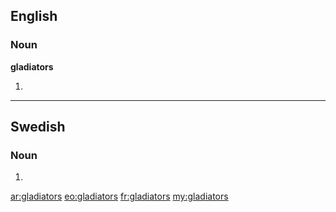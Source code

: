 ==English==

===Noun===
'''gladiators'''

# {{plural of|[[gladiator]]}}

----

==Swedish==

===Noun===
{{head|sv|noun form}}

# {{sv-noun-form-indef-gen|gladiator}}

[[ar:gladiators]]
[[eo:gladiators]]
[[fr:gladiators]]
[[my:gladiators]]